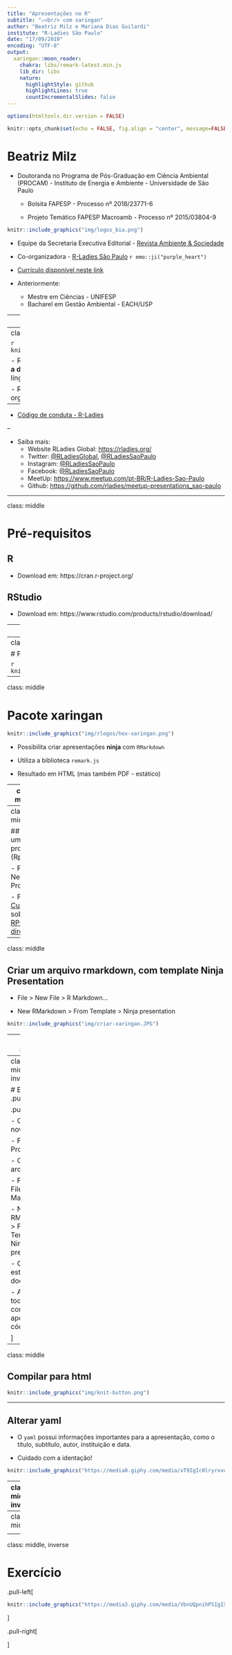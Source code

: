 ```yaml
---
title: "Apresentações no R"
subtitle: "⚔<br/> com xaringan"
author: "Beatriz Milz e Mariana Dias Guilardi"
institute: "R-Ladies São Paulo"
date: "17/09/2019"
encoding: "UTF-8"
output:
  xaringan::moon_reader:
    chakra: libs/remark-latest.min.js
    lib_dir: libs
    nature:
      highlightStyle: github
      highlightLines: true
      countIncrementalSlides: false
---
```


```r
options(htmltools.dir.version = FALSE)

knitr::opts_chunk$set(echo = FALSE, fig.align = "center", message=FALSE, warning=FALSE, cache = TRUE)
```

# Beatriz Milz
- Doutoranda no Programa de Pós-Graduação em Ciência Ambiental (PROCAM) - Instituto de Energia e Ambiente - Universidade de São Paulo

  - Bolsita FAPESP - Processo nº 2018/23771-6 
  
  - Projeto Temático FAPESP Macroamb - Processo nº 2015/03804-9 
  
```r
knitr::include_graphics("img/logos_bia.png")
```

- Equipe da Secretaria Executiva  Editorial - [Revista Ambiente & Sociedade](http://scielo.br/asoc)

- Co-organizadora - [R-Ladies São Paulo](https://www.meetup.com/pt-BR/R-Ladies-Sao-Paulo) `r emo::ji("purple_heart")`

- [Currículo disponível neste link](https://beatrizmilz.github.io/resume/index.pdf)

- Anteriormente:
  - Mestre em Ciências - UNIFESP
  - Bacharel em Gestão Ambiental - EACH/USP

---
class: middle 

# Mariana Dias Guilardi

<!------- Mari preencher aqui ------->
  
---
class: 

```r
knitr::include_graphics("img/hexlogorladies.jpeg")
```

- R-Ladies é uma organização mundial que **promove a diversidade de gênero** na comunidade da linguagem R.

- R-Ladies São Paulo integra, orgulhosamente, a organização R-Ladies Global, em São Paulo. 

--

- [Código de conduta - R-Ladies](https://github.com/rladies/starter-kit/wiki/Code-of-Conduct#portuguese)

--

- Saiba mais:
  - Website RLadies Global: [https://rladies.org/](https://rladies.org/)
  - Twitter: [@RLadiesGlobal](https://twitter.com/rladiesglobal), [@RLadiesSaoPaulo](https://twitter.com/RLadiesSaoPaulo)
  - Instagram: [@RLadiesSaoPaulo](http://instagram.com/RLadiesSaoPaulo)
  - Facebook: [@RLadiesSaoPaulo](http://facebook.com/RLadiesSaoPaulo)
  - MeetUp: [https://www.meetup.com/pt-BR/R-Ladies-Sao-Paulo](https://www.meetup.com/pt-BR/R-Ladies-Sao-Paulo)
  - Github: [https://github.com/rladies/meetup-presentations_sao-paulo](https://github.com/rladies/meetup-presentations_sao-paulo)

---

class: middle

# Pré-requisitos

## R
- Download em: https://cran.r-project.org/

## RStudio
- Download em: https://www.rstudio.com/products/rstudio/download/

---
class: middle

# Pacote rmarkdown

```r
knitr::include_graphics("img/rlogos/hex-rmarkdown.png")
```

- Mantido pela [RStudio](https://rstudio.com/)

- extensão `.Rmd`

- Possibilita a utilização de códigos `R`, `Markdown`, `HTML` e outros.

---
class: middle

# Pacote rmarkdown

```r
knitr::include_graphics("img/markdown.png")
```


---
class: middle

# Pacote xaringan

```r
knitr::include_graphics("img/rlogos/hex-xaringan.png")
```

- Possibilita criar apresentações **ninja** com `RMarkdown`

- Utiliza a biblioteca `remark.js`

- Resultado em HTML (mas também PDF - estático)


---
class: middle

# Como usar o xaringan?

- Instalar o pacote:

```r
install.packages("xaringan")
```

- Confira se o pacote está instalado:
```r
library(xaringan)
```

---
class: middle

## Crie um novo projeto (Rproj)


  - File > New Project
  
  - Post da [Curso-R](https://www.curso-r.com) sobre [RProj e diretórios](https://www.curso-r.com/blog/2019-07-16-zen-do-r-3/)

---
class: middle

## Criar um arquivo rmarkdown, com template Ninja Presentation

  - File > New File > R Markdown...
  
  - New RMarkdown > From Template > Ninja presentation
  
```r
knitr::include_graphics("img/criar-xaringan.JPG")
```

---
class: middle

## Estrutura arquivo rmarkdown

```r
knitr::include_graphics("img/rmd-estrutura.png")
```

---
class: middle, inverse

# Exercício
.pull-left[
```r
knitr::include_graphics("https://media3.giphy.com/media/VbnUQpnihPSIgIXuZv/giphy-downsized.gif")
```
]

.pull-right[

- Criar um novo RProj 

  - File > New Project

- Criar um arquivo:

  - File > New File > R Markdown...
  
  - New RMarkdown > From Template > Ninja presentation

- Observe a estrutura do documento  

- Apagar todo o conteúdo após o código `yaml`
  
]


---
class: middle

## Compilar para html

```r
knitr::include_graphics("img/knit-button.png")
```



---

## Alterar yaml

- O `yaml` possui informações importantes para a apresentação, como o título, subtítulo, autor, instituição e data.

- Cuidado com a identação!

```r
knitr::include_graphics("https://media0.giphy.com/media/xT9IgIc0lryrxvqVGM/giphy-downsized.gif")
``` 

---
class: middle, inverse

# Exercício
.pull-left[
```r
knitr::include_graphics("https://media0.giphy.com/media/JIX9t2j0ZTN9S/giphy-downsized.gif")
```
]

.pull-right[

- Salve o arquivo como `exercicio0.Rmd`

- Compile (botão `knit`)

- Veja o arquivo (caso não abra automaticamente, procure o arquivo `exercicio0.html` na pasta do projeto)

- Mude as seguintes informações no yaml: title, subtitle, author, institute, date

- Compile novamente. O que mudou?
  
]



---
class: middle




<!-------------ABAIXO: SLIDE MODELO PARA EXERCÍCIOS----------->
---
class: middle, inverse

# Exercício
.pull-left[
```r
knitr::include_graphics("https://media3.giphy.com/media/VbnUQpnihPSIgIXuZv/giphy-downsized.gif")
```
]

.pull-right[




  
]

